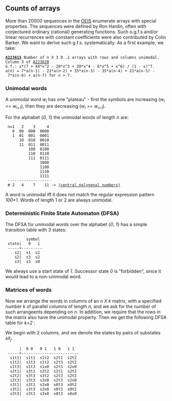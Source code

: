 == Counts of arrays ==
More than 20000 sequences in the [https://oeis.org OEIS] enumerate arrays with special properties. The sequences were defined by Ron Hardin, often with conjectured ordinary (rational) generating functions. Such o.g.f.s and/or linear recurrences with constant coefficients were also contributed by Colin Barker. We want to derive such g.f.s. systematically. As a first example, we take:
 '''[https://oeis.org/A223615 A223615]''' Number of n X 3 0..1 arrays with rows and columns unimodal.
 Column 3 of [https://oeis.org/A223620 A223620]
 G.f.: x*(7 + 44*x^2 - 20*x^3 + 20*x^4 - 6*x^5 + x^6) / (1 - x)^7.
 a(n) = 7*a(n-1) - 21*a(n-2) + 35*a(n-3) - 35*a(n-4) + 21*a(n-5) - 7*a(n-6) + a(n-7) for n &gt; 7.
=== Unimodal words ===
A unimodal word ''w<sub>i</sub>'' has one "plateau" - first the symbols are increasing (''w<sub>i</sub> &lt;= w<sub>i+1</sub>''), then they are decreasing (''w<sub>i</sub> &gt;= w<sub>i+1</sub>'').

For the alphabet {''0'', ''1''} the unimodal words of length ''n'' are:
  n=1   2    3     4
    0  00  000  0000
    1  01  001  0001
       10  010  0010
       11  011  0011
           100  0100
           110  0110
           111  0111
                1000
                1100
                1110
                1111
  ------------------
  # 2   4    7    11 -&gt; [https://oeis.org/A000124 (central polygonal numbers)]
A word is unimodal iff it does not match the regular expression pattern ''100*1''. Words of length 1 or 2 are always unimodal.
===Deterministic Finite State Automaton (DFSA)===
The DFSA for unimodal words over the alphabet {''0'', ''1''} has a simple transition table with 3 states:
          symbol
  state|   0   1 
  -----+--------- 
     s1|  s1  s2
     s2|  s3  s2
     s3|  s3  x0
We always use a start state of ''1''. Successor state ''0'' is "forbidden", since it would lead to a non-unimodal word.
===Matrices of words===
Now we arrange the words in columns of an ''n X k'' matrix, with a specified number ''k'' of parallel columns of length ''n'', and we ask for the number of such arrangeents depending on ''n''. In addition, we require that the rows in the matrix also have the unimodal property. Then we get the following DFSA table for ''k=2'' :

We begin with 2 columns, and we denote the states by pairs of substates ''s</sub>i</sub>t<sub>j</sub>''.
       |  0 0   0 1   1 0   1 1
  -----+-------------------------
   s1t1|  s1t1  s1t2  s2t1  s2t2
   s1t2|  s1t3  s1t2  s2t3  s2t2
   s1t3|  s1t3  s1x0  s2t3  s2x0
   s2t1|  s3t1  s3t2  s2t1  s2t2
   s2t2|  s3t3  s3t2  s2t3  s2t2
   s2t3|  s3t3  s3x0  s2t3  s2x0
   s3t1|  s3t1  s3x0  x0t3  x0t2
   s3t2|  s3t3  s3x0  x0t3  x0t2
   s3t3|  s3t3  s3x0  x0t3  x0x0
